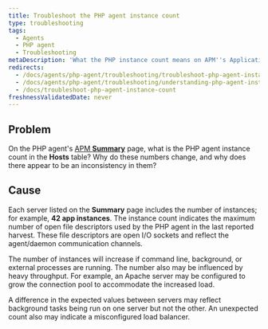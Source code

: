 ```yaml
---
title: Troubleshoot the PHP agent instance count
type: troubleshooting
tags:
  - Agents
  - PHP agent
  - Troubleshooting
metaDescription: 'What the PHP instance count means on APM''s Applications Summary page, and why it may seem different than expected.'
redirects:
  - /docs/agents/php-agent/troubleshooting/troubleshoot-php-agent-instance-count
  - /docs/agents/php-agent/troubleshooting/understanding-php-agent-instance-count
  - /docs/troubleshoot-php-agent-instance-count
freshnessValidatedDate: never
---
```


## Problem

On the PHP agent's [APM <DoNotTranslate>**Summary**</DoNotTranslate>](/docs/apm/applications-menu/monitoring/apm-overview-dashboard) page, what is the PHP agent instance count in the <DoNotTranslate>**Hosts**</DoNotTranslate> table? Why do these numbers change, and why does there appear to be an inconsistency in them?

## Cause

Each server listed on the <DoNotTranslate>**Summary**</DoNotTranslate> page includes the number of instances; for example, <DoNotTranslate>**42 app instances**</DoNotTranslate>. The instance count indicates the maximum number of open file descriptors used by the PHP agent in the last reported harvest. These file descriptors are open I/O sockets and reflect the agent/daemon communication channels.

The number of instances will increase if command line, background, or external processes are running. The number also may be influenced by heavy throughput. For example, an Apache server may be configured to grow the connection pool to accommodate the increased load.

A difference in the expected values between servers may reflect background tasks being run on one server but not the other. An unexpected count also may indicate a misconfigured load balancer.

